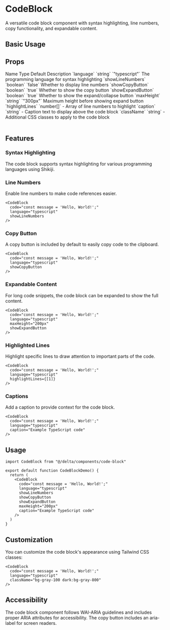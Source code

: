 # CodeBlock

A versatile code block component with syntax highlighting, line numbers, copy functionality, and expandable content.

## Basic Usage

<ComponentTabs name="code-block-basic" />

<InstallationInstructions componentName="code-block" />

## Props

<Table>
  <TableHeader>
    <TableRow>
      <TableHead>Name</TableHead>
      <TableHead>Type</TableHead>
      <TableHead>Default</TableHead>
      <TableHead>Description</TableHead>
    </TableRow>
  </TableHeader>
  <TableBody>
    <TableRow>
      <TableCell>`language`</TableCell>
      <TableCell>`string`</TableCell>
      <TableCell>`"typescript"`</TableCell>
      <TableCell>The programming language for syntax highlighting</TableCell>
    </TableRow>
    <TableRow>
      <TableCell>`showLineNumbers`</TableCell>
      <TableCell>`boolean`</TableCell>
      <TableCell>`false`</TableCell>
      <TableCell>Whether to display line numbers</TableCell>
    </TableRow>
    <TableRow>
      <TableCell>`showCopyButton`</TableCell>
      <TableCell>`boolean`</TableCell>
      <TableCell>`true`</TableCell>
      <TableCell>Whether to show the copy button</TableCell>
    </TableRow>
    <TableRow>
      <TableCell>`showExpandButton`</TableCell>
      <TableCell>`boolean`</TableCell>
      <TableCell>`true`</TableCell>
      <TableCell>Whether to show the expand/collapse button</TableCell>
    </TableRow>
    <TableRow>
      <TableCell>`maxHeight`</TableCell>
      <TableCell>`string`</TableCell>
      <TableCell>`"300px"`</TableCell>
      <TableCell>Maximum height before showing expand button</TableCell>
    </TableRow>
    <TableRow>
      <TableCell>`highlightLines`</TableCell>
      <TableCell>`number[]`</TableCell>
      <TableCell>-</TableCell>
      <TableCell>Array of line numbers to highlight</TableCell>
    </TableRow>
    <TableRow>
      <TableCell>`caption`</TableCell>
      <TableCell>`string`</TableCell>
      <TableCell>-</TableCell>
      <TableCell>Caption text to display above the code block</TableCell>
    </TableRow>
    <TableRow>
      <TableCell>`className`</TableCell>
      <TableCell>`string`</TableCell>
      <TableCell>-</TableCell>
      <TableCell>Additional CSS classes to apply to the code block</TableCell>
    </TableRow>
  </TableBody>
</Table>

## Features

### Syntax Highlighting

The code block supports syntax highlighting for various programming languages using Shikiji.

<ComponentTabs name="code-block-themes" />

### Line Numbers

Enable line numbers to make code references easier.

```tsx
<CodeBlock
  code="const message = 'Hello, World!';"
  language="typescript"
  showLineNumbers
/>
```

### Copy Button

A copy button is included by default to easily copy code to the clipboard.

```tsx
<CodeBlock
  code="const message = 'Hello, World!';"
  language="typescript"
  showCopyButton
/>
```

### Expandable Content

For long code snippets, the code block can be expanded to show the full content.

```tsx
<CodeBlock
  code="const message = 'Hello, World!';"
  language="typescript"
  maxHeight="200px"
  showExpandButton
/>
```

### Highlighted Lines

Highlight specific lines to draw attention to important parts of the code.

```tsx
<CodeBlock
  code="const message = 'Hello, World!';"
  language="typescript"
  highlightLines={[1]}
/>
```

### Captions

Add a caption to provide context for the code block.

```tsx
<CodeBlock
  code="const message = 'Hello, World!';"
  language="typescript"
  caption="Example TypeScript code"
/>
```

## Usage

```tsx
import CodeBlock from "@/delta/components/code-block"

export default function CodeBlockDemo() {
  return (
    <CodeBlock
      code="const message = 'Hello, World!';"
      language="typescript"
      showLineNumbers
      showCopyButton
      showExpandButton
      maxHeight="200px"
      caption="Example TypeScript code"
    />
  )
}
```

## Customization

You can customize the code block's appearance using Tailwind CSS classes:

```tsx
<CodeBlock
  code="const message = 'Hello, World!';"
  language="typescript"
  className="bg-gray-100 dark:bg-gray-800"
/>
```

## Accessibility

The code block component follows WAI-ARIA guidelines and includes proper ARIA attributes for accessibility. The copy button includes an aria-label for screen readers.
